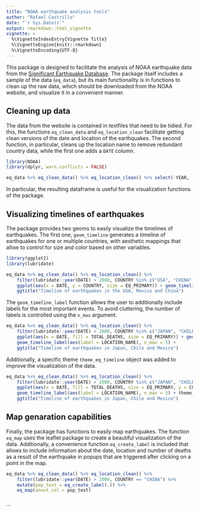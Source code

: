```yaml
---
title: "NOAA earthquake analysis tools"
author: "Rafael Castrillo"
date: "`r Sys.Date()`"
output: rmarkdown::html_vignette
vignette: >
  %\VignetteIndexEntry{Vignette Title}
  %\VignetteEngine{knitr::rmarkdown}
  %\VignetteEncoding{UTF-8}
---
```


This package is designed to facilitate the analysis of NOAA earthquake data from
the [Significant Earthquake Database](https://www.ngdc.noaa.gov/nndc/struts/form?t=101650&s=1&d=1).
The package itself includes a sample of the data (`eq_data`), but its main functionality is in functions
to clean up the raw data, which should be downloaded from the NOAA website, and visualize it in a convenient manner.

## Cleaning up data

The data from the website is contained in textfiles that need to be tidied. For this,
the functions `eq_clean_data` and `eq_location_clean` facilitate getting clean versions
of the date and location of the earthquakes. The second function, in particular, 
cleans up the location name to remove redundant country data, while the first one adds a `DATE` column.

```r
library(NOAA)
library(dplyr, warn.conflicts = FALSE)

eq_data %>% eq_clean_data() %>% eq_location_clean() %>% select(-YEAR, -MONTH, -DAY)
```

In particular, the resulting dataframe is useful for the visualization functions of the package.

## Visualizing timelines of earthquakes

The package provides two geoms to easily visualize the timelines of earthquakes.
The first one, `geom_timeline` generates a timeline of earthquakes for one or multiple countries, with aesthetic mappings that allow to control for size and color based on other variables.

```r
library(ggplot2)
library(lubridate)

eq_data %>% eq_clean_data() %>% eq_location_clean() %>% 
    filter(lubridate::year(DATE) > 2000, COUNTRY %in% c("USA", "CHINA", "MEXICO")) %>% 
    ggplot(aes(x = DATE, y = COUNTRY, size = EQ_PRIMARY)) + geom_timeline() +
    ggtitle("Timeline of earthquakes in the USA, Mexico and China")

```

The `geom_timeline_label` function allows the user to additionally include labels for the most important events. To avoid cluttering, the number of labels is controlled using the `n_max` argument. 

```r
eq_data %>% eq_clean_data() %>% eq_location_clean() %>% 
    filter(lubridate::year(DATE) > 2000, COUNTRY %in% c("JAPAN", "CHILE", "MEXICO")) %>% 
    ggplot(aes(x = DATE, fill = TOTAL_DEATHS, size = EQ_PRIMARY)) + geom_timeline() + 
    geom_timeline_label(aes(label = LOCATION_NAME), n_max = 5) +
    ggtitle("Timeline of earthquakes in Japan, Chile and Mexico")
```

Additionally, a specific theme `theme_eq_timeline` object was added to improve the visualization of the data.

```r
eq_data %>% eq_clean_data() %>% eq_location_clean() %>% 
    filter(lubridate::year(DATE) > 2000, COUNTRY %in% c("JAPAN", "CHILE", "MEXICO")) %>% 
    ggplot(aes(x = DATE, fill = TOTAL_DEATHS, size = EQ_PRIMARY, y = COUNTRY)) + geom_timeline() + 
    geom_timeline_label(aes(label = LOCATION_NAME), n_max = 5) + theme_eq_timeline +
    ggtitle("Timeline of earthquakes in Japan, Chile and Mexico")
```

## Map genaration capabilities

Finally, the package has functions to easily map earthquakes. The function `eq_map` 
uses the leaflet package to create a beautiful visualization of the data. Additionally, a convenience
function `eq_create_label` is included that allows to include information about the date, location and number of deaths as a result of the earthquake in popups that are triggered after clicking on a point in the map.

```r
eq_data %>% eq_clean_data() %>% eq_location_clean() %>% 
    filter(lubridate::year(DATE) > 2000, COUNTRY == "CHINA") %>%
    mutate(pop_text = eq_create_label(.)) %>% 
    eq_map(annot_col = pop_text)
    
```

```

